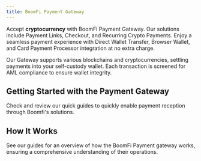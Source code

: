 ```yaml
---
title: BoomFi Payment Gateway
---
```



Accept **cryptocurrency** with BoomFi Payment Gateway. Our solutions include Payment Links, Checkout, and Recurring Crypto Payments. Enjoy a seamless payment experience with Direct Wallet Transfer, Browser Wallet, and Card Payment Processor integration at no extra charge.

Our Gateway supports various blockchains and cryptocurrencies, settling payments into your self-custody wallet. Each transaction is screened for AML compliance to ensure wallet integrity.

## Getting Started with the Payment Gateway

Check and review our quick guides to quickly enable payment reception through Boomfi's solutions.

<CardList cols={2}>
<Card 
  title="Set Up Settlement Networks"
  description="Learn how to quickly set up your Settlement networks and currencies."
  image="/media/cards/add_wallet.svg"
/>

<Card 
  title="Set Up Settlement Networks"
  description="Learn how to quickly set up your Settlement networks and currencies."
  image="/media/cards/create_paylink.svg"
/>
</CardList>

## How It Works
See our guides for an overview of how the BoomFi Payment gateway works, ensuring a comprehensive understanding of their operations.

<CardList cols={3}>
<Card 
  title="Pay Links"
  description="Better understand our pay links and how they work."
  image="/media/cards/paylinks.svg"
/>

<Card 
  title="Transactions"
  description="Efficiently track and manage transactions with precision."
  image="/media/cards/transactions_.svg"
/>

<Card 
  title="Customers"
  description="Manage customers effortlessly for enhanced relationships."
  image="/media/cards/customers.svg"
/>

<Card 
  title="Settings"
  description="Customize settings for seamless control and tailored operations."
  image="/media/cards/settings_.svg"
/>

<Card 
  title="Network & Currencies"
  description="Explore our supported networks and currencies."
  image="/media/cards/networks_currencies.svg"
/>

<Card 
  title="Pricing & Fees"
  description="Check BoomFi's transparent pricing and clear fee structure."
  image="/media/cards/pricing_fees.svg"
/>
</CardList>
